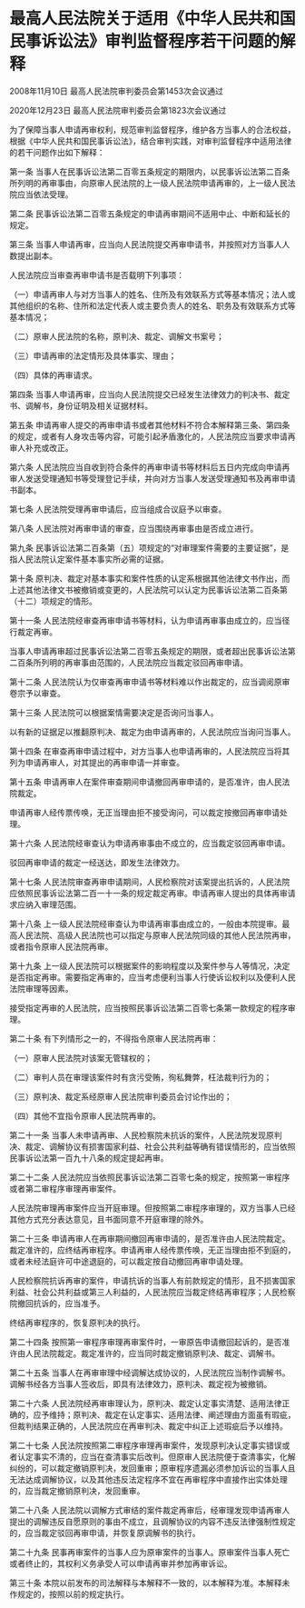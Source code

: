 # 最高人民法院关于适用《中华人民共和国民事诉讼法》审判监督程序若干问题的解释

2008年11月10日 最高人民法院审判委员会第1453次会议通过

2020年12月23日 最高人民法院审判委员会第1823次会议通过

  

为了保障当事人申请再审权利，规范审判监督程序，维护各方当事人的合法权益，根据《中华人民共和国民事诉讼法》，结合审判实践，对审判监督程序中适用法律的若干问题作出如下解释：

第一条 当事人在民事诉讼法第二百零五条规定的期限内，以民事诉讼法第二百条所列明的再审事由，向原审人民法院的上一级人民法院申请再审的，上一级人民法院应当依法受理。

第二条 民事诉讼法第二百零五条规定的申请再审期间不适用中止、中断和延长的规定。

第三条 当事人申请再审，应当向人民法院提交再审申请书，并按照对方当事人人数提出副本。

人民法院应当审查再审申请书是否载明下列事项：

（一）申请再审人与对方当事人的姓名、住所及有效联系方式等基本情况；法人或其他组织的名称、住所和法定代表人或主要负责人的姓名、职务及有效联系方式等基本情况；

（二）原审人民法院的名称，原判决、裁定、调解文书案号；

（三）申请再审的法定情形及具体事实、理由；

（四）具体的再审请求。

第四条 当事人申请再审，应当向人民法院提交已经发生法律效力的判决书、裁定书、调解书，身份证明及相关证据材料。

第五条 申请再审人提交的再审申请书或者其他材料不符合本解释第三条、第四条的规定，或者有人身攻击等内容，可能引起矛盾激化的，人民法院应当要求申请再审人补充或改正。

第六条 人民法院应当自收到符合条件的再审申请书等材料后五日内完成向申请再审人发送受理通知书等受理登记手续，并向对方当事人发送受理通知书及再审申请书副本。

第七条 人民法院受理再审申请后，应当组成合议庭予以审查。

第八条 人民法院对再审申请的审查，应当围绕再审事由是否成立进行。

第九条 民事诉讼法第二百条第（五）项规定的“对审理案件需要的主要证据”，是指人民法院认定案件基本事实所必需的证据。

第十条 原判决、裁定对基本事实和案件性质的认定系根据其他法律文书作出，而上述其他法律文书被撤销或变更的，人民法院可以认定为民事诉讼法第二百条第（十二）项规定的情形。

第十一条 人民法院经审查再审申请书等材料，认为申请再审事由成立的，应当径行裁定再审。

当事人申请再审超过民事诉讼法第二百零五条规定的期限，或者超出民事诉讼法第二百条所列明的再审事由范围的，人民法院应当裁定驳回再审申请。

第十二条 人民法院认为仅审查再审申请书等材料难以作出裁定的，应当调阅原审卷宗予以审查。

第十三条 人民法院可以根据案情需要决定是否询问当事人。

以有新的证据足以推翻原判决、裁定为由申请再审的，人民法院应当询问当事人。

第十四条 在审查再审申请过程中，对方当事人也申请再审的，人民法院应当将其列为申请再审人，对其提出的再审申请一并审查。

第十五条 申请再审人在案件审查期间申请撤回再审申请的，是否准许，由人民法院裁定。

申请再审人经传票传唤，无正当理由拒不接受询问，可以裁定按撤回再审申请处理。

第十六条 人民法院经审查认为申请再审事由不成立的，应当裁定驳回再审申请。

驳回再审申请的裁定一经送达，即发生法律效力。

第十七条 人民法院审查再审申请期间，人民检察院对该案提出抗诉的，人民法院应依照民事诉讼法第二百一十一条的规定裁定再审。申请再审人提出的具体再审请求应纳入审理范围。

第十八条 上一级人民法院经审查认为申请再审事由成立的，一般由本院提审。最高人民法院、高级人民法院也可以指定与原审人民法院同级的其他人民法院再审，或者指令原审人民法院再审。

第十九条 上一级人民法院可以根据案件的影响程度以及案件参与人等情况，决定是否指定再审。需要指定再审的，应当考虑便利当事人行使诉讼权利以及便利人民法院审理等因素。

接受指定再审的人民法院，应当按照民事诉讼法第二百零七条第一款规定的程序审理。

第二十条 有下列情形之一的，不得指令原审人民法院再审：

（一）原审人民法院对该案无管辖权的；

（二）审判人员在审理该案件时有贪污受贿，徇私舞弊，枉法裁判行为的；

（三）原判决、裁定系经原审人民法院审判委员会讨论作出的；

（四）其他不宜指令原审人民法院再审的。

第二十一条 当事人未申请再审、人民检察院未抗诉的案件，人民法院发现原判决、裁定、调解协议有损害国家利益、社会公共利益等确有错误情形的，应当依照民事诉讼法第一百九十八条的规定提起再审。

第二十二条 人民法院应当依照民事诉讼法第二百零七条的规定，按照第一审程序或者第二审程序审理再审案件。

人民法院审理再审案件应当开庭审理。但按照第二审程序审理的，双方当事人已经其他方式充分表达意见，且书面同意不开庭审理的除外。

第二十三条 申请再审人在再审期间撤回再审申请的，是否准许由人民法院裁定。裁定准许的，应终结再审程序。申请再审人经传票传唤，无正当理由拒不到庭的，或者未经法庭许可中途退庭的，可以裁定按自动撤回再审申请处理。

人民检察院抗诉再审的案件，申请抗诉的当事人有前款规定的情形，且不损害国家利益、社会公共利益或第三人利益的，人民法院应当裁定终结再审程序；人民检察院撤回抗诉的，应当准予。

终结再审程序的，恢复原判决的执行。

第二十四条 按照第一审程序审理再审案件时，一审原告申请撤回起诉的，是否准许由人民法院裁定。裁定准许的，应当同时裁定撤销原判决、裁定、调解书。

第二十五条 当事人在再审审理中经调解达成协议的，人民法院应当制作调解书。调解书经各方当事人签收后，即具有法律效力，原判决、裁定视为被撤销。

第二十六条 人民法院经再审审理认为，原判决、裁定认定事实清楚、适用法律正确的，应予维持；原判决、裁定在认定事实、适用法律、阐述理由方面虽有瑕疵，但裁判结果正确的，人民法院应在再审判决、裁定中纠正上述瑕疵后予以维持。

第二十七条 人民法院按照第二审程序审理再审案件，发现原判决认定事实错误或者认定事实不清的，应当在查清事实后改判。但原审人民法院便于查清事实，化解纠纷的，可以裁定撤销原判决，发回重审；原审程序遗漏必须参加诉讼的当事人且无法达成调解协议，以及其他违反法定程序不宜在再审程序中直接作出实体处理的，应当裁定撤销原判决，发回重审。

第二十八条 人民法院以调解方式审结的案件裁定再审后，经审理发现申请再审人提出的调解违反自愿原则的事由不成立，且调解协议的内容不违反法律强制性规定的，应当裁定驳回再审申请，并恢复原调解书的执行。

第二十九条 民事再审案件的当事人应为原审案件的当事人。原审案件当事人死亡或者终止的，其权利义务承受人可以申请再审并参加再审诉讼。

第三十条 本院以前发布的司法解释与本解释不一致的，以本解释为准。本解释未作规定的，按照以前的规定执行。